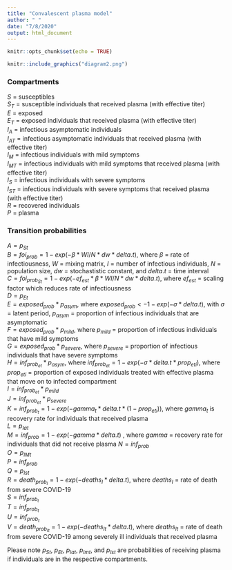 ```yaml
---
title: "Convalescent plasma model"
author: " "
date: "7/8/2020"
output: html_document
---
```


```r
knitr::opts_chunk$set(echo = TRUE)
```


```r
knitr::include_graphics("diagram2.png")
```

### Compartments  

$S$ = susceptibles  
$S_T$ = susceptible individuals that received plasma (with effective titer)  
$E$ = exposed  
$E_T$ = exposed individuals that received plasma (with effective titer)  
$I_A$ = infectious asymptomatic individuals  
$I_{AT}$ = infectious asymptomatic individuals that received plasma (with effective titer)  
$I_M$ = infectious individuals with mild symptoms  
$I_{MT}$ = infectious individuals with mild symptoms that received plasma (with effective titer)  
$I_S$ = infectious individuals with severe symptoms  
$I_{ST}$ = infectious individuals with severe symptoms that received plasma (with effective titer)  
$R$ = recovered individuals  
$P$ = plasma 

### Transition probabilities

$A = p_{St}$   
$B = foi_{prob} = 1 - exp( - \beta* WI / N * dw * delta.t)$, where $\beta$ = rate of infectiousness, $W$ = mixing matrix, $I$ = number of infectious individuals, $N$ = population size, $dw$ = stochastistic constant, and $delta.t$ = time interval     
$C = foi_{prob_{St}} = 1 - exp( - ef_{est} * \beta* WI / N * dw * delta.t)$, where $ef_{est}$ = scaling factor which reduces rate of infectiousness  
$D = p_{Et}$    
$E = exposed_{prob} * p_{asym}$, where $exposed_{prob} <- 1 - exp( - \sigma * delta.t)$, with $\sigma$ = latent period, $p_{asym}$ = proportion of infectious individuals that are asymptomatic     
$F = exposed_{prob} * p_{mild}$, where $p_{mild}$ = proportion of infectious individuals that have mild symptoms  
$G = exposed_{prob} * p_{severe}$, where $p_{severe}$ = proportion of infectious individuals that have severe symptoms  
$H = inf_{prob_{et}} * p_{asym}$, where $inf_{prob_{et}}=1 - exp( - \sigma * delta.t * prop_{eti})$, where $prop_{eti}$ = proportion of exposed individuals treated with effective plasma that move on to infected compartment  
$I = inf_{prob_{et}} * p_{mild}$  
$J = inf_{prob_{et}} * p_{severe}$  
$K = inf_{prob_t} = 1 - exp(- gamma_t * delta.t * (1-prop_{eti}))$, where $gamma_t$ is recovery rate for individuals that received plasma     
$L = p_{Iat}$  
$M = inf_{prob} = 1 - exp( - gamma * delta.t)$ , where $gamma$ = recovery rate for individuals that did not receive plasma 
$N = inf_{prob}$  
$O = p_{IMt}$  
$P = inf_{prob}$  
$Q = p_{Ist}$  
$R = death_{prob_I}= 1 - exp( - deaths_I * delta.t)$, where $deaths_I$ = rate of death from severe COVID-19   
$S = inf_{prob_t}$  
$T = inf_{prob_t}$  
$U = inf_{prob_t}$  
$V = death_{prob_{It}} = 1 - exp( - deaths_{It} * delta.t)$, where $deaths_{It}$ = rate of death from severe COVID-19 among severely ill individuals that received plasma  
  
Please note $p_{St}$, $p_{Et}$, $p_{Iat}$, $p_{Imt}$, and $p_{Ist}$ are probabilities of receiving plasma if individuals are in the respective compartments. 